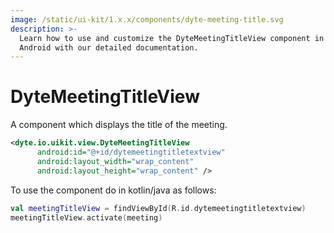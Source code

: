 ```yaml
---
image: /static/ui-kit/1.x.x/components/dyte-meeting-title.svg
description: >-
  Learn how to use and customize the DyteMeetingTitleView component in Dyte's
  Android with our detailed documentation.
---
```


# DyteMeetingTitleView

A component which displays the title of the meeting.

```xml
<dyte.io.uikit.view.DyteMeetingTitleView
      android:id="@+id/dytemeetingtitletextview"
      android:layout_width="wrap_content"
      android:layout_height="wrap_content" />
```

To use the component do in kotlin/java as follows:

```kotlin
val meetingTitleView = findViewById(R.id.dytemeetingtitletextview)
meetingTitleView.activate(meeting)
```

<head>
  <title>Android DyteMeetingTitleView</title>
</head>
